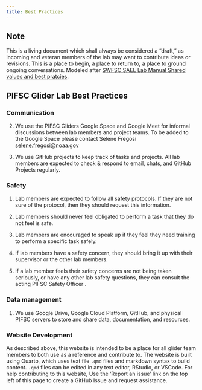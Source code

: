 ```yaml
---
title: Best Practices
---
```


::: callout-note
## Note

This is a living document which shall always be considered a "draft," as incoming and veteran members of the lab may want to contribute ideas or revisions. This is a place to begin, a place to return to, a place to ground ongoing conversations. Modeled after [SWFSC SAEL Lab Manual Shared values and best pratcies](https://sael-swfsc.github.io/SAEL-lab-manual/content/SharedValues-BestPractices.html).
:::


## **PIFSC Glider Lab Best Practices**

### **Communication**

<!-- 1.  We hold lab meetings regularly in which all members are expected to attend if their schedule allows. During these meetings all members are expected to contribute by sharing progress reports, discussing challenges, and celebrating successes. -->

2.  We use the PIFSC Gliders Google Space and Google Meet for informal discussions between lab members and project teams. To be added to the Google Space please contact Selene Fregosi [selene.fregosi@noaa.gov](selene.fregosi@noaa.gov)

3.  We use GitHub projects to keep track of tasks and projects. All lab members are expected to check & respond to email, chats, and GitHub Projects regularly.

### **Safety**

1.  Lab members are expected to follow all safety protocols. If they are not sure of the protocol, then they should request this information.

2.  Lab members should never feel obligated to perform a task that they do not feel is safe.

3.  Lab members are encouraged to speak up if they feel they need training to perform a specific task safely.

4.  If lab members have a safety concern, they should bring it up with their supervisor or the other lab members.

5.  If a lab member feels their safety concerns are not being taken seriously, or have any other lab safety questions, they can consult the acting PIFSC Safety Officer <contact info to be added>.

### **Data management**

1. We use Google Drive, Google Cloud Platform, GitHub, and physical PIFSC servers to store and share data, documentation, and resources. 

### **Website Development**

As described above, this website is intended to be a place for all glider team members to both use as a reference and contribute to. The website is built using Quarto, which uses text file `.qmd` files and markdown syntax to build content. `.qmd` files can be edited in any text editor, RStudio, or VSCode. For help contributing to this website, Use the 'Report an issue' link on the top left of this page to create a GitHub Issue and request assistance.
